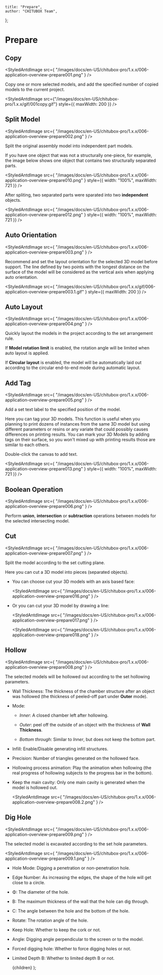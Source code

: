 
	title: "Prepare",
	author: "CHITUBOX Team",
};

# Prepare

## Copy

<StyledAntdImage
	src={
		"/images/docs/en-US/chitubox-pro/1.x.x/006-application-overview-prepare001.png"
	}
/>

Copy one or more selected models, and add the specified number of copied models to the current project.

<StyledAntdImage
	src={"/images/docs/en-US/chitubox-pro/1.x.x/gif/001copy.gif"}
	style={{ maxWidth: 200 }}
/>

## Split Model

<StyledAntdImage
	src={
		"/images/docs/en-US/chitubox-pro/1.x.x/006-application-overview-prepare002.png"
	}
/>

Split the original assembly model into independent part models.

If you have one object that was not a structurally one-piece, for example, the image below shows one object that contains two structurally separated parts.

<StyledAntdImage
	src={
		"/images/docs/en-US/chitubox-pro/1.x.x/006-application-overview-prepare010.png"
	}
	style={{ width: "100%", maxWidth: 721 }}
/>

After spliting, two separated parts were sparated into two **independent** objects.

<StyledAntdImage
	src={
		"/images/docs/en-US/chitubox-pro/1.x.x/006-application-overview-prepare012.png"
	}
	style={{ width: "100%", maxWidth: 721 }}
/>

## Auto Orientation

<StyledAntdImage
	src={
		"/images/docs/en-US/chitubox-pro/1.x.x/006-application-overview-prepare003.png"
	}
/>

Recommend and set the layout orientation for the selected 3D model before support. The line defined by two points with the longest distance on the surface of the model will be considered as the vertical axis when applying auto orientation.

<StyledAntdImage
	src={
		"/images/docs/en-US/chitubox-pro/1.x.x/gif/006-application-overview-prepare003.1.gif"
	}
	style={{ maxWidth: 200 }}
/>

## Auto Layout

<StyledAntdImage
	src={
		"/images/docs/en-US/chitubox-pro/1.x.x/006-application-overview-prepare004.png"
	}
/>

Quickly layout the models in the project according to the set arrangement rule.

If **Model rotation limit** is enabled, the rotation angle will be limited when auto layout is applied.

If **Circular layout** is enabled, the model will be automatically laid out according to the circular end-to-end mode during automatic layout.

<ImageContainer>
	<StyledAntdImage
		src={
			"/images/docs/en-US/chitubox-pro/1.x.x/006-application-overview-prepare019.png"
		}
		style={{ width: "100%", maxWidth: 721 }}
	/>
</ImageContainer>

<ImageContainer>
	<StyledAntdImage
		src={
			"/images/docs/en-US/chitubox-pro/1.x.x/006-application-overview-prepare019.1.png"
		}
		style={{ width: "100%", maxWidth: 721 }}
	/>
</ImageContainer>

<ImageContainer>
	<StyledAntdImage
		src={"/images/docs/en-US/chitubox-pro/1.x.x/gif/002auto-layout.gif"}
		style={{ maxWidth: 200 }}
	/>
</ImageContainer>

## Add Tag

<StyledAntdImage
	src={
		"/images/docs/en-US/chitubox-pro/1.x.x/006-application-overview-prepare005.png"
	}
/>

Add a set text label to the specified position of the model.

Here you can tag your 3D models. This function is useful when you planning to print dozens of instances from the same 3D model but using different parameters or resins or any variate that could possibly causes differences on printing results. You can mark your 3D Models by adding tags on their surface, so you won't mixed up with printing results those are similar to each others.

Double-click the canvas to add text.

<StyledAntdImage
	src={
		"/images/docs/en-US/chitubox-pro/1.x.x/006-application-overview-prepare013.png"
	}
	style={{ width: "100%", maxWidth: 721 }}
/>

## Boolean Operation

<StyledAntdImage
	src={
		"/images/docs/en-US/chitubox-pro/1.x.x/006-application-overview-prepare006.png"
	}
/>

Perform **union**, **intersection** or **subtraction** operations between models for the selected intersecting model.

<ImageContainer>
	<StyledAntdImage
		src={
			"/images/docs/en-US/chitubox-pro/1.x.x/006-application-overview-prepare014.png"
		}
		style={{ width: "100%", maxWidth: 721 }}
	/>
</ImageContainer>

<ImageContainer>
	<StyledAntdImage
		src={
			"/images/docs/en-US/chitubox-pro/1.x.x/006-application-overview-prepare015.png"
		}
		style={{ width: "100%", maxWidth: 721 }}
	/>
</ImageContainer>

## Cut

<StyledAntdImage
	src={
		"/images/docs/en-US/chitubox-pro/1.x.x/006-application-overview-prepare007.png"
	}
/>

Split the model according to the set cutting plane.

Here you can cut a 3D model into pieces (separated objects).

-   You can choose cut your 3D models with an axis based face:

    <StyledAntdImage
    	src={
    		"/images/docs/en-US/chitubox-pro/1.x.x/006-application-overview-prepare016.png"
    	}
    />

-   Or you can cut your 3D model by drawing a line:

    <StyledAntdImage
    	src={
    		"/images/docs/en-US/chitubox-pro/1.x.x/006-application-overview-prepare017.png"
    	}
    />

    <StyledAntdImage
    	src={
    		"/images/docs/en-US/chitubox-pro/1.x.x/006-application-overview-prepare018.png"
    	}
    />

## Hollow

<StyledAntdImage
	src={
		"/images/docs/en-US/chitubox-pro/1.x.x/006-application-overview-prepare008.png"
	}
/>

The selected models will be hollowed out according to the set hollowing parameters.

<ImageContainer>
	<StyledAntdImage
		src={"/images/docs/en-US/chitubox-pro/1.x.x/gif/003hollow.gif"}
		style={{ maxWidth: 200 }}
	/>
</ImageContainer>

<ImageContainer>
	<StyledAntdImage
		src={
			"/images/docs/en-US/chitubox-pro/1.x.x/006-application-overview-prepare008.1.png"
		}
	/>
</ImageContainer>

-   Wall Thickness: The thickness of the chamber structure after an object was hollowed (the thickness of peeled-off part under **Outer** mode).

-   Mode:

    -   _Inner_: A closed chamber left after hollowing.

    -   _Outer_: peel off the outside of an object with the thickness of **Wall Thickness**.

    -   _Bottom through_: Similar to _Inner_, but does not keep the bottom part.

-   Infill: Enable/Disable generating infill structures.

-   Precision: Number of triangles generated on the hollowed face.

-   Hollowing process animation: Play the animation when hollowing (the real progress of hollowing subjects to the progress bar in the bottom).

-   Keep the main cavity: Only one main cavity is generated when the model is hollowed out.

    <StyledAntdImage
    	src={
    		"/images/docs/en-US/chitubox-pro/1.x.x/006-application-overview-prepare008.2.png"
    	}
    />

## Dig Hole

<StyledAntdImage
	src={
		"/images/docs/en-US/chitubox-pro/1.x.x/006-application-overview-prepare009.png"
	}
/>

The selected model is excavated according to the set hole parameters.

<StyledAntdImage
	src={
		"/images/docs/en-US/chitubox-pro/1.x.x/006-application-overview-prepare009.1.png"
	}
/>

-   Hole Mode: Digging a penetration or non-penetration hole.

-   Edge Number: As increasing the edges, the shape of the hole will get close to a circle.

-   Φ: The diameter of the hole.

-   B: The maximum thickness of the wall that the hole can dig through.

-   C: The angle between the hole and the bottom of the hole.

-   Rotate: The rotation angle of the hole.

-   Keep Hole: Whether to keep the cork or not.

-   Angle: Digging angle perpendicular to the screen or to the model.

-   Forced digging hole: Whether to force digging holes or not.

-   Limited Depth B: Whether to limited depth B or not.

	<DocsLayout meta={meta}>{children}</DocsLayout>
);

